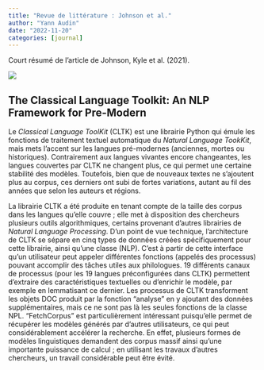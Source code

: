```yaml
---
title: "Revue de littérature : Johnson et al."
author: "Yann Audin"
date: "2022-11-20"
categories: [journal]
---
```


Court résumé de l'article de Johnson, Kyle et al. (2021).

![](anthalgo.jpg)

## The Classical Language Toolkit: An NLP Framework for Pre-Modern

Le *Classical Language ToolKit* (CLTK) est une librairie Python qui émule les fonctions de traitement textuel automatique du *Natural Language TookKit*, mais mets l'accent sur les langues pré-modernes (anciennes, mortes ou historiques).
Contrairement aux langues vivantes encore changeantes, les langues couvertes par CLTK ne changent plus, ce qui permet une certaine stabilité des modèles. 
Toutefois, bien que de nouveaux textes ne s'ajoutent plus au corpus, ces derniers ont subi de fortes variations, autant au fil des années que selon les auteurs et régions. 

La librairie CLTK a été produite en tenant compte de la taille des corpus dans les langues qu'elle couvre ; elle met à disposition des chercheurs plusieurs outils algorithmiques, certains provenant d'autres librairies de *Natural Language Processing*. 
D'un point de vue technique, l'architecture de CLTK se sépare en cinq types de données créées spécifiquement pour cette librairie, ainsi qu'une classe (NLP). 
C'est à partir de cette interface qu'un utilisateur peut appeler différentes fonctions (appelés des processus) pouvant accomplir des tâches utiles aux philologues. 
19 différents canaux de processus (pour les 19 langues préconfigurées dans CLTK) permettent d'extraire des caractéristiques textuelles ou d'enrichir le modèle, par exemple en lemmatisant ce dernier.
Les processus de CLTK transforment les objets DOC produit par la fonction "analyse" en y ajoutant des données supplémentaires, mais ce ne sont pas là les seules fonctions de la classe NPL.
"FetchCorpus" est particulièrement intéressant puisqu'elle permet de récupérer les modèles générés par d'autres utilisateurs, ce qui peut considérablement accélérer la recherche. 
En effet, plusieurs formes de modèles linguistiques demandent des corpus massif ainsi qu'une importante puissance de calcul ; en utilisant les travaux d'autres chercheurs, un travail considérable peut être évité.